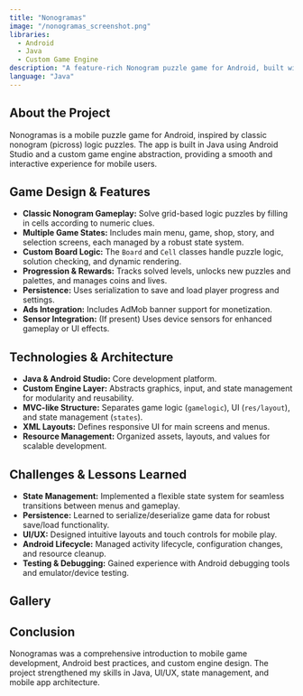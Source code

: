 ```yaml
---
title: "Nonogramas"
image: "/nonogramas_screenshot.png"
libraries:
  - Android
  - Java
  - Custom Game Engine
description: "A feature-rich Nonogram puzzle game for Android, built with a custom engine and modern mobile practices."
language: "Java"
---
```


## About the Project

Nonogramas is a mobile puzzle game for Android, inspired by classic nonogram (picross) logic puzzles. The app is built in Java using Android Studio and a custom game engine abstraction, providing a smooth and interactive experience for mobile users.

## Game Design & Features

- **Classic Nonogram Gameplay:** Solve grid-based logic puzzles by filling in cells according to numeric clues.
- **Multiple Game States:** Includes main menu, game, shop, story, and selection screens, each managed by a robust state system.
- **Custom Board Logic:** The `Board` and `Cell` classes handle puzzle logic, solution checking, and dynamic rendering.
- **Progression & Rewards:** Tracks solved levels, unlocks new puzzles and palettes, and manages coins and lives.
- **Persistence:** Uses serialization to save and load player progress and settings.
- **Ads Integration:** Includes AdMob banner support for monetization.
- **Sensor Integration:** (If present) Uses device sensors for enhanced gameplay or UI effects.

## Technologies & Architecture

- **Java & Android Studio:** Core development platform.
- **Custom Engine Layer:** Abstracts graphics, input, and state management for modularity and reusability.
- **MVC-like Structure:** Separates game logic (`gamelogic`), UI (`res/layout`), and state management (`states`).
- **XML Layouts:** Defines responsive UI for main screens and menus.
- **Resource Management:** Organized assets, layouts, and values for scalable development.

## Challenges & Lessons Learned

- **State Management:** Implemented a flexible state system for seamless transitions between menus and gameplay.
- **Persistence:** Learned to serialize/deserialize game data for robust save/load functionality.
- **UI/UX:** Designed intuitive layouts and touch controls for mobile play.
- **Android Lifecycle:** Managed activity lifecycle, configuration changes, and resource cleanup.
- **Testing & Debugging:** Gained experience with Android debugging tools and emulator/device testing.

## Gallery

## Conclusion

Nonogramas was a comprehensive introduction to mobile game development, Android best practices, and custom engine design. The project strengthened my skills in Java, UI/UX, state management, and mobile app architecture.
